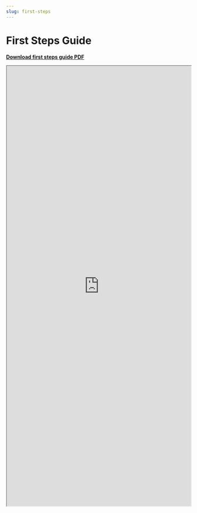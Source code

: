 ```yaml
---
slug: first-steps
---
```


# First Steps Guide

**[Download first steps guide PDF](https://www.pulsatrix.de/wp-content/uploads/2025/07/first_steps_user_a5_v24.03.02_k.pdf)**

<iframe width="100%" height="1200" src="https://www.pulsatrix.de/wp-content/uploads/2025/07/first_steps_user_a5_v24.03.02_k.pdf">
</iframe>
